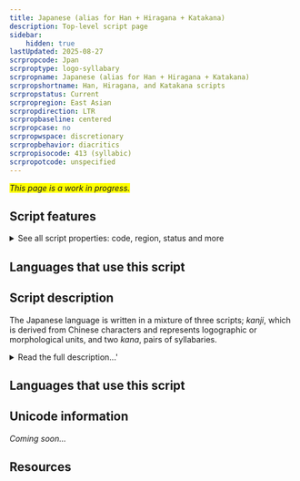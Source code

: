 ```yaml
---
title: Japanese (alias for Han + Hiragana + Katakana)
description: Top-level script page
sidebar:
    hidden: true
lastUpdated: 2025-08-27
scrpropcode: Jpan
scrproptype: logo-syllabary
scrpropname: Japanese (alias for Han + Hiragana + Katakana)
scrpropshortname: Han, Hiragana, and Katakana scripts
scrpropstatus: Current
scrpropregion: East Asian
scrpropdirection: LTR
scrpropbaseline: centered
scrpropcase: no
scrpropwspace: discretionary
scrpropbehavior: diacritics
scrpropisocode: 413 (syllabic)
scrpropotcode: unspecified
---
```


<span style='background-color:yellow'>_This page is a work in progress._</span>


## Script features

<details>
<summary> See all script properties: code, region, status and more</summary>
<ScriptInfo />
</details>

## Languages that use this script

<WsList script='Jpan' wsMax='5' />

## Script description

The Japanese language is written in a mixture of three scripts; _kanji_, which is derived from Chinese characters and represents logographic or morphological units, and two _kana_, pairs of syllabaries.

<details>
<summary>Read the full description...'</summary>The two kana are called _hiragana_ and _katakana_. A single text usually contains all three scripts. Kanji is used for writing nouns, verb stems, adjective stems and some adverbs. Hiragana is used primarily for grammatical elements - particles, inflectional endings and auxiliary verbs. Katakana is used for writing loan words, onomatopoeic words, to give emphasis, to suggest a conversational tone, or to indicate irony or a euphemism. The two kana can also be used to write a word for which the writer does not know the kanji character. A fourth writing system, Roman, is also used in small amounts, particularly for writing numerals. The Japanese writing system is neither syllabic nor logographic, but uses elements of both in tandem.

Kanji characters were introduced to Japan around the 3rd century, it is thought from Korea. Until the 7th or 8th century, the Japanese language was written exclusively in these Chinese characters. Initially these were used phonetically to represent similar-sounding Japanese syllables, regardless of their meaning in written Chinese. However, the process of writing Japanese solely in kanji was laborious; each symbol consisted of a number of strokes and only represented one syllable. Two simplified forms of writing began to emerge around the 7th century. The modern hiragana script developed from a simplified cursive style originally developed by women, who were discouraged from learning kanji, and katakana was developed by Buddhist scholars who wrote only one element of each kanji symbol as a form of shorthand.

In modern written Japanese, many kanji characters can be read in two ways. _On_-readings are based on the Chinese pronunciation of the character at the time of borrowing, irrespective of any subsequent changes in meaning, while _kun_-readings are based on the pronunciation of the Japanese word having the same meaning. For example, the loan word _nin_ is based on the sound of the Mandarin word _rén _ 'person', which is written with the character 人. The native Japanese word having the same meaning - 'person' - is pronounced _hito_. So the character 人 can be pronounced either _nin_ (the on-reading), or _hito_ (the kun-reading). To avoid confusion, small-type kana are sometimes written alongside or above a kanji character to indicate which pronunciation is intended.

Spoken Japanese contains a large number of homophones - words which are pronounced the same but have different meanings. To avoid ambiguity, different kanji can be used to indicate which meaning is intended. For example, the word for both 'science' and 'chemistry' is _kagaku_, but the former meaning is written using the symbols meaning 'division' + 'study', and the latter, the symbols meaning 'change' + 'study'. The ability to disambiguate in this way using kanji is one of the reasons often cited in opposition to proposals to eliminate kanji altogether and only use kana.
</details>

## Languages that use this script

<WsList script='Jpan' wsMax='5' />

## Unicode information

_Coming soon..._

## Resources

<ScriptResources detailSummary='seemore' />

